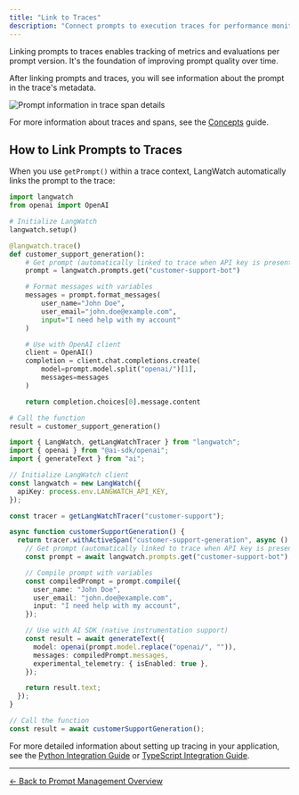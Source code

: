 ```yaml
---
title: "Link to Traces"
description: "Connect prompts to execution traces for performance monitoring and analysis"
---
```


Linking prompts to traces enables tracking of metrics and evaluations per prompt version. It's the foundation of improving prompt quality over time.

After linking prompts and traces, you will see information about the prompt in the trace's metadata.

<Frame>
  <img
    className="block"
    src="/images/prompts/view-prompt-trace-span.png"
    alt="Prompt information in trace span details"
  />
</Frame>

For more information about traces and spans, see the [Concepts](/concepts) guide.

## How to Link Prompts to Traces

When you use `getPrompt()` within a trace context, LangWatch automatically links the prompt to the trace:

<Tabs>
<Tab title="Python SDK">

```python
import langwatch
from openai import OpenAI

# Initialize LangWatch
langwatch.setup()

@langwatch.trace()
def customer_support_generation():
    # Get prompt (automatically linked to trace when API key is present)
    prompt = langwatch.prompts.get("customer-support-bot")

    # Format messages with variables
    messages = prompt.format_messages(
        user_name="John Doe",
        user_email="john.doe@example.com",
        input="I need help with my account"
    )

    # Use with OpenAI client
    client = OpenAI()
    completion = client.chat.completions.create(
        model=prompt.model.split("openai/")[1],
        messages=messages
    )

    return completion.choices[0].message.content

# Call the function
result = customer_support_generation()
```

</Tab>
<Tab title="TypeScript SDK">

```typescript
import { LangWatch, getLangWatchTracer } from "langwatch";
import { openai } from "@ai-sdk/openai";
import { generateText } from "ai";

// Initialize LangWatch client
const langwatch = new LangWatch({
  apiKey: process.env.LANGWATCH_API_KEY,
});

const tracer = getLangWatchTracer("customer-support");

async function customerSupportGeneration() {
  return tracer.withActiveSpan("customer-support-generation", async () => {
    // Get prompt (automatically linked to trace when API key is present)
    const prompt = await langwatch.prompts.get("customer-support-bot");

    // Compile prompt with variables
    const compiledPrompt = prompt.compile({
      user_name: "John Doe",
      user_email: "john.doe@example.com",
      input: "I need help with my account",
    });

    // Use with AI SDK (native instrumentation support)
    const result = await generateText({
      model: openai(prompt.model.replace("openai/", "")),
      messages: compiledPrompt.messages,
      experimental_telemetry: { isEnabled: true },
    });

    return result.text;
  });
}

// Call the function
const result = await customerSupportGeneration();
```

</Tab>
</Tabs>

For more detailed information about setting up tracing in your application, see the [Python Integration Guide](/integration/python/guide) or [TypeScript Integration Guide](/integration/typescript/guide).

---

[← Back to Prompt Management Overview](/prompt-management/overview)
